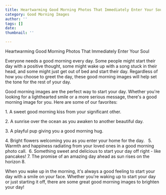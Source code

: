 ```yaml
---
title: Heartwarming Good Morning Photos That Immediately Enter Your Soul
category: Good Morning Images
author: ''
tags: []
date: 
thumbnail: ''

---
```

Heartwarming Good Morning Photos That Immediately Enter Your Soul

Everyone needs a good morning every day. Some people might start their day with a positive thought, some might wake up with a song stuck in their head, and some might just get out of bed and start their day. Regardless of how you choose to greet the day, these good morning images will help set the tone for the rest of your day.

Good morning images are the perfect way to start your day. Whether you're looking for a lighthearted smile or a more serious message, there's a good morning image for you. Here are some of our favorites: 

1\. A sweet good morning kiss from your significant other.

2\. A sunrise over the ocean as you awaken to another beautiful day.

3\. A playful pup giving you a good morning hug.

4\. Bright flowers welcoming you as you enter your home for the day.   5. Warmth and happiness radiating from your loved ones in a good morning photo call.  6. Something sweet and delicious to start your day off right - like pancakes! 7. The promise of an amazing day ahead as sun rises on the horizon 8.

When you wake up in the morning, it's always a good feeling to start your day with a smile on your face. Whether you're waking up to start your day or just starting it off, there are some great good morning images to brighten your day!